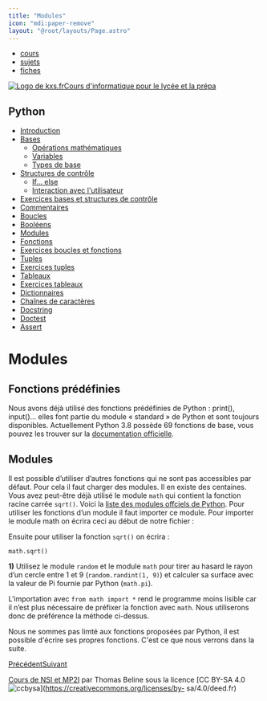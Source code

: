 ```yaml
---
title: "Modules"
icon: "mdi:paper-remove"
layout: "@root/layouts/Page.astro"
---
```


  * [cours](https://kxs.fr/cours/)
  * [sujets](https://kxs.fr/sujets/)
  * [fiches](https://kxs.fr/fiches/)

[![Logo de kxs.fr](/img/logo.svg)](https://kxs.fr/)[Cours d'informatique pour
le lycée et la prépa](https://kxs.fr/cours/)

## Python

  * [Introduction](.)
  * [Bases](bases)
    * [Opérations mathématiques](operations)
    * [Variables](variables)
    * [Types de base](types-de-base)
  * [Structures de contrôle](structures-de-controle)
    * [If… else](if-else)
    * [Interaction avec l'utilisateur](interaction)
  * [Exercices bases et structures de contrôle](exercices-bases-structures)
  * [Commentaires](commentaires)
  * [Boucles](boucles)
  * [Booléens](booleens)
  * [Modules](modules)
  * [Fonctions](fonctions)
  * [Exercices boucles et fonctions](exercices-boucles-fonctions)
  * [Tuples](tuples)
  * [Exercices tuples](exercices-tuples)
  * [Tableaux](tableaux)
  * [Exercices tableaux](exercices-tableaux)
  * [Dictionnaires](dictionnaires)
  * [Chaînes de caractères](chaines-de-caracteres)
  * [Docstring](docstring)
  * [Doctest](doctest)
  * [Assert](assert)

# Modules

## Fonctions prédéfinies

Nous avons déjà utilisé des fonctions prédéfinies de Python : print(),
input()… elles font partie du module « standard » de Python et sont toujours
disponibles. Actuellement Python 3.8 possède 69 fonctions de base, vous pouvez
les trouver sur la [documentation
officielle](https://docs.python.org/fr/3/library/functions.html).

## Modules

Il est possible d’utiliser d’autres fonctions qui ne sont pas accessibles par
défaut. Pour cela il faut charger des modules. Il en existe des centaines.
Vous avez peut-être déjà utilisé le module `math` qui contient la fonction
racine carrée `sqrt()`. Voici la [liste des modules offciels de
Python](https://docs.python.org/fr/3/py-modindex.html). Pour utiliser les
fonctions d’un module il faut importer ce module. Pour importer le module math
on écrira ceci au début de notre fichier :

    
    

Ensuite pour utiliser la fonction `sqrt()` on écrira :

    
    
    math.sqrt()

**1)** Utilisez le module `random` et le module `math` pour tirer au hasard le
rayon d’un cercle entre 1 et 9 (`random.randint(1, 9)`) et calculer sa surface
avec la valeur de Pi fournie par Python (`math.pi`).

L’importation avec `from math import *` rend le programme moins lisible car il
n’est plus nécessaire de préfixer la fonction avec `math`. Nous utiliserons
donc de préférence la méthode ci-dessus.

Nous ne sommes pas limté aux fonctions proposées par Python, il est possible
d'écrire ses propres fonctions. C'est ce que nous verrons dans la suite.

[Précédent](booleens)[Suivant](fonctions)

[Cours de NSI et MP2I](https://kxs.fr/cours/) par Thomas Beline sous la
licence [CC BY-SA 4.0
![ccbysa](/img/ccbysa.svg)](https://creativecommons.org/licenses/by-
sa/4.0/deed.fr)

